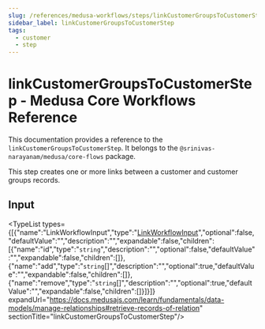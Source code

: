 ```yaml
---
slug: /references/medusa-workflows/steps/linkCustomerGroupsToCustomerStep
sidebar_label: linkCustomerGroupsToCustomerStep
tags:
  - customer
  - step
---
```



# linkCustomerGroupsToCustomerStep - Medusa Core Workflows Reference

This documentation provides a reference to the `linkCustomerGroupsToCustomerStep`. It belongs to the `@srinivas-narayanam/medusa/core-flows` package.

This step creates one or more links between a customer and customer groups records.

## Input

<TypeList types={[{"name":"LinkWorkflowInput","type":"[LinkWorkflowInput](../../../../../types/CommonTypes/types/types.CommonTypes.LinkWorkflowInput/page.mdx)","optional":false,"defaultValue":"","description":"","expandable":false,"children":[{"name":"id","type":"`string`","description":"","optional":false,"defaultValue":"","expandable":false,"children":[]},{"name":"add","type":"`string`[]","description":"","optional":true,"defaultValue":"","expandable":false,"children":[]},{"name":"remove","type":"`string`[]","description":"","optional":true,"defaultValue":"","expandable":false,"children":[]}]}]} expandUrl="https://docs.medusajs.com/learn/fundamentals/data-models/manage-relationships#retrieve-records-of-relation" sectionTitle="linkCustomerGroupsToCustomerStep"/>
